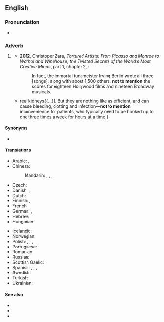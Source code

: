 ==English==

===Pronunciation===
* {{audio|en|En-au-not to mention.ogg|Audio (AU)}}

===Adverb===
{{head|en|conjunction}}

# {{lb|en|idiomatic}} {{n-g|An [[apophasis]] used by a speaker to introduce, despite claiming not to address, a given point of discussion.}}
#* '''2012''', Christoper Zara, ''Tortured Artists: From Picasso and Monroe to Warhol and Winehouse, the Twisted Secrets of the World's Most Creative Minds'', part 1, chapter 2, {{gbooks|q=not-to-mention|id=HV4jKhjzMVYC|pg=51}}:
#*: In fact, the immortal tunemeister Irving Berlin wrote all three [songs], along with about 1,500 others, '''not to mention''' the scores for eighteen Hollywood films and nineteen Broadway musicals.
#* {{quote-journal|en|title=A better waterworks|date=2013-06-01|volume=407|issue=8838
|page=5 (Technology Quarterly)|magazine={{w|The Economist}}
|url=http://www.economist.com/news/technology-quarterly/21578526-medical-technology-artificial-kidneys-are-getting-closer-becoming-clinical
|passage=An artificial kidney these days still means a refrigerator-sized dialysis machine. Such devices mimic{{...}}real kidneys{{...}}. But they are nothing like as efficient, and can cause bleeding, clotting and infection—'''not to mention''' inconvenience for patients, who typically need to be hooked up to one three times a week for hours at a time.}}
#: {{ux|en|The city was already having staffing difficulties, '''not to mention''' having a three million dollar budget shortfall.}}

====Synonyms====
* {{l|en|to say nothing of}}

====Translations====
{{trans-top|much less}}
* Arabic: {{t|ar|نَاهِيكَ عَن}}, {{t|ar|هٰذَا عَدَا عَنْ}}
* Chinese:
*: Mandarin: {{t|cmn|更不用說|sc=Hani}}, {{t|cmn|更不用说|tr=gèng bùyòng shuō|sc=Hani}}, {{t+|cmn|何況|sc=Hani}}, {{t+|cmn|何况|tr=hékuàng|sc=Hani}}
* Czech: {{t+|cs|nemluvě}}
* Danish: {{t|da|for ikke at nævne}}, {{t|da|for ikke at tale om}}
* Dutch: {{t|nl|om nog maar te zwijgen van}}
* Finnish: {{t|fi|puhumattakaan}}, {{t+|fi|saati}}
* French: {{t+|fr|sans parler de}}
* German: {{t|de|zugeschweigen}} {{qualifier|archaic}}, {{t|de|ganz zu schweigen von}}
* Hebrew: {{t|he|שֶׁלֹּא לְדַבֵּר עַל}}
* Hungarian: {{t|hu|nem is beszélve}}
{{trans-mid}}
* Icelandic: {{t|is|hvað þá heldur}}
* Norwegian: {{t|no|for ikke å snakke om}}
* Polish: {{t|pl|nie mówiąc o}}, {{t|pl|nie mówiąc już o}}, {{t|pl|nie wspominając o}}, {{t|pl|nie wspominając już o}}
* Portuguese: {{t|pt|sem falar de}}
* Romanian: {{t+|ro|darămite}}
* Russian: {{t+|ru|не говоря́ уже́ о}}
* Scottish Gaelic: {{t|gd|gun luaidh}}
* Spanish: {{t|es|sin mencionar}}, {{t|es|por no hablar de}}, {{t|es|para no hablar de}}, {{t|es|por no decir}}
* Swedish: {{t|sv|för att inte tala om}}
* Turkish: {{qualifier|colloquial}} {{t|tr|bırak}}
* Ukrainian: {{t|uk|не ка́жучи вже про}}
{{trans-bottom}}

====See also====
* {{l|en|apophasis}}
* {{l|en|let alone}}
* {{l|en|much less}}